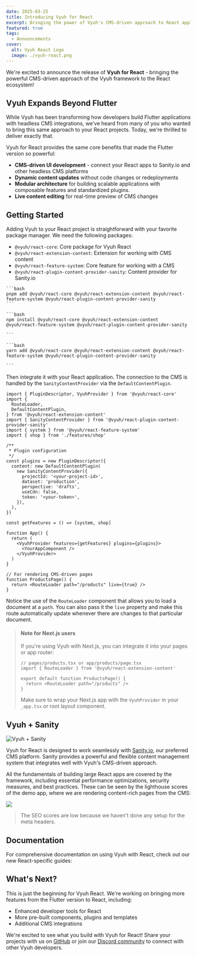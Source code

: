 ```yaml
---
date: 2025-03-25
title: Introducing Vyuh for React
excerpt: Bringing the power of Vyuh's CMS-driven approach to React applications
featured: true
tags:
  - Announcements
cover:
  alt: Vyuh React Logo
  image: ./vyuh-react.png
---
```



We're excited to announce the release of **Vyuh for React** - bringing the
powerful CMS-driven approach of the Vyuh framework to the React ecosystem!

## Vyuh Expands Beyond Flutter

While Vyuh has been transforming how developers build Flutter applications with
headless CMS integrations, we've heard from many of you who wanted to bring this
same approach to your React projects. Today, we're thrilled to deliver exactly
that.

Vyuh for React provides the same core benefits that made the Flutter version so
powerful:

- **CMS-driven UI development** - connect your React apps to Sanity.io and other
  headless CMS platforms
- **Dynamic content updates** without code changes or redeployments
- **Modular architecture** for building scalable applications with composable
  features and standardized plugins.
- **Live content editing** for real-time preview of CMS changes

## Getting Started

Adding Vyuh to your React project is straightforward with your favorite package
manager. We need the following packages:

- `@vyuh/react-core`: Core package for Vyuh React
- `@vyuh/react-extension-content`: Extension for working with CMS content
- `@vyuh/react-feature-system`: Core feature for working with a CMS
- `@vyuh/react-plugin-content-provider-sanity`: Content provider for Sanity.io

<Tabs>
  <TabItem label="pnpm">

    ```bash
    pnpm add @vyuh/react-core @vyuh/react-extension-content @vyuh/react-feature-system @vyuh/react-plugin-content-provider-sanity
    ```

  </TabItem>
  <TabItem label="npm">

    ```bash
    npm install @vyuh/react-core @vyuh/react-extension-content @vyuh/react-feature-system @vyuh/react-plugin-content-provider-sanity

    ```

  </TabItem>
  <TabItem label="yarn">

    ```bash
    yarn add @vyuh/react-core @vyuh/react-extension-content @vyuh/react-feature-system @vyuh/react-plugin-content-provider-sanity

    ```

  </TabItem>
</Tabs>

Then integrate it with your React application. The connection to the CMS is
handled by the `SanityContentProvider` via the `DefaultContentPlugin`.

```tsx
import { PluginDescriptor, VyuhProvider } from '@vyuh/react-core'
import {
  RouteLoader,
  DefaultContentPlugin,
} from '@vyuh/react-extension-content'
import { SanityContentProvider } from '@vyuh/react-plugin-content-provider-sanity'
import { system } from '@vyuh/react-feature-system'
import { shop } from './features/shop'

/**
 * Plugin configuration
 */
const plugins = new PluginDescriptor({
  content: new DefaultContentPlugin(
    new SanityContentProvider({
      projectId: '<your-project-id>',
      dataset: 'production',
      perspective: 'drafts',
      useCdn: false,
      token: '<your-token>',
    }),
  ),
})

const getFeatures = () => [system, shop]

function App() {
  return (
    <VyuhProvider features={getFeatures} plugins={plugins}>
      <YourAppComponent />
    </VyuhProvider>
  )
}

// For rendering CMS-driven pages
function ProductsPage() {
  return <RouteLoader path="/products" live={true} />
}
```

Notice the use of the `RouteLoader` component that allows you to load a document
at a `path`. You can also pass it the `live` property and make this route
automatically update whenever there are changes to that particular document.

> #### Note for Next.js users
>
> If you're using Vyuh with Next.js, you can integrate it into your pages or app
> router:
>
> ```tsx
> // pages/products.tsx or app/products/page.tsx
> import { RouteLoader } from '@vyuh/react-extension-content'
>
> export default function ProductsPage() {
>   return <RouteLoader path="/products" />
> }
> ```
>
> Make sure to wrap your Next.js app with the `VyuhProvider` in your `_app.tsx`
> or root layout component.

## Vyuh + Sanity

![Vyuh + Sanity](./vyuh-sanity.png)

Vyuh for React is designed to work seamlessly with
[Sanity.io](https://sanity.io), our preferred CMS platform. Sanity provides a
powerful and flexible content management system that integrates well with Vyuh's
CMS-driven approach.

<Aside title={'App Fundamentals'} type={'note'}>
All the fundamentals of building large React apps are covered by the framework,
including essential performance optimizations, security measures, and best
practices. These can be seen by the lighthouse scores of the demo app, where we
are rendering content-rich pages from the CMS:

![](./lighthouse.png)

> The SEO scores are low because we haven't done any setup for the meta headers.

</Aside>

## Documentation

For comprehensive documentation on using Vyuh with React, check out our new
React-specific guides:

<LinkCard href="/react/intro/get-started" title="React Getting Started Guide" />

## What's Next?

This is just the beginning for Vyuh React. We're working on bringing more
features from the Flutter version to React, including:

- Enhanced developer tools for React
- More pre-built components, plugins and templates
- Additional CMS integrations

We're excited to see what you build with Vyuh for React! Share your projects
with us on [GitHub](https://github.com/vyuh-tech/vyuh) or join our
[Discord community](https://discord.gg/b49sbjqszG) to connect with other Vyuh
developers.
